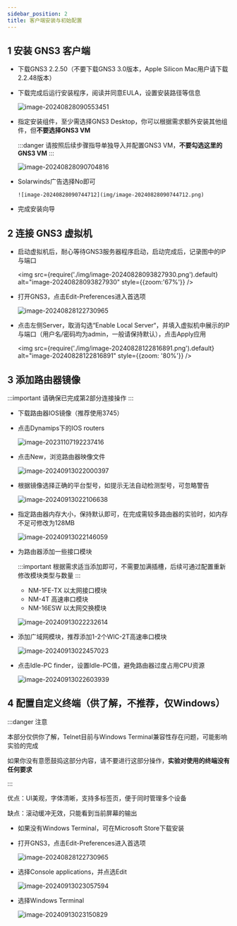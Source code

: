 ```yaml
---
sidebar_position: 2
title: 客户端安装与初始配置
---
```



## 1 安装 GNS3 客户端

<Alert message="GNS3 3.0.0无法正确获取Idle PC，会导致卡死，请卸载客户端与虚拟机后重新安装较老版本，给你带来不便非常抱歉" type="error" showIcon />

* 下载GNS3 2.2.50（不要下载GNS3 3.0版本，Apple Silicon Mac用户请下载2.2.48版本）

    <Tabs className="unique-tabs"  groupId="operating-systems">
        <TabItem value="Windows">
            <Row gutter={[16, 4]} justify="space-between">
                <Col xs={24} sm={12}>
                    <FileCard link="https://pan.zju.edu.cn/share/e95e2dbd715935a727e25b28d8" name="浙大云盘" size={109551360} file_type="cloud"/>
                </Col>
                <Col xs={24} sm={12}>
                    <FileCard link="https://github.com/GNS3/gns3-gui/releases" name="Github官方仓库" size={117268057} file_type="github"/>
                </Col>
            </Row>
        </TabItem>
        <TabItem value="macOS (Intel)">
            <Row gutter={[16, 4]} justify="space-between">
                <Col xs={24} sm={12}>
                    <FileCard link="https://pan.zju.edu.cn/share/6374a5dbded4183968d9b0d8a7" name="浙大云盘" size={117268057} file_type="cloud"/>
                </Col>
                <Col xs={24} sm={12}>
                    <FileCard link="https://github.com/GNS3/gns3-gui/releases" name="Github官方仓库" size={117268057} file_type="github"/>
                </Col>
            </Row>
        </TabItem>
        <TabItem value="macOS (Apple Silicon)">
            <Row gutter={[16, 4]} justify="space-between">
                <Col xs={24} sm={12}>
                    <FileCard link="https://pan.zju.edu.cn/share/c4e91671f6afe119e169a44249" name="浙大云盘" size={75917281} file_type="cloud"/>
                </Col>
                <Col xs={24} sm={12}>
                    <FileCard link="https://github.com/GNS3/gns3-gui/releases" name="Github官方仓库" size={75917281} file_type="github"/>
                </Col>
            </Row>
        </TabItem>
    </Tabs>

* 下载完成后运行安装程序，阅读并同意EULA，设置安装路径等信息

  ![image-20240828090553451](img/image-20240828090553451.png)

* 指定安装组件，至少需选择GNS3 Desktop，你可以根据需求额外安装其他组件，但**不要选择GNS3 VM**

    :::danger 请按照后续步骤指导单独导入并配置GNS3 VM，**不要勾选这里的GNS3 VM**
    :::

  ![image-20240828090704816](img/image-20240828090704816.png)

* Solarwinds广告选择No即可

      ![image-20240828090744712](img/image-20240828090744712.png)

* 完成安装向导

## 2 连接 GNS3 虚拟机

* 启动虚拟机后，耐心等待GNS3服务器程序启动，启动完成后，记录图中的IP与端口

  <img src={require('./img/image-20240828093827930.png').default} alt="image-20240828093827930" style={{zoom:'67%'}} />

* 打开GNS3，点击Edit-Preferences进入首选项

  ![image-20240828122730965](img/image-20240828122730965.png)

* 点击左侧Server，取消勾选“Enable Local Server“，并填入虚拟机中展示的IP与端口（用户名/密码均为admin，一般请保持默认），点击Apply应用

  <img src={require('./img/image-20240828122816891.png').default} alt="image-20240828122816891" style={{zoom: '80%'}} />



## 3 添加路由器镜像

:::important 请确保已完成第2部分连接操作
:::

* 下载路由器IOS镜像（推荐使用3745）

    <Tabs className="unique-tabs"  groupId="host-platform">
        <TabItem value="浙大云盘下载">
            <Row gutter={[16, 4]} justify="space-between">
                <Col xs={24} sm={12}>
                    <FileCard link="https://pan.zju.edu.cn/share/988765a21c41acc77b79802027" name="Cisco 3745" size={39900084} file_type="cloud"/>
                </Col>
                <Col xs={24} sm={12}>
                    <FileCard link="https://pan.zju.edu.cn/share/ac90cf01fe4625b6b1f23f1e30" name="Cisco 3725" size={22674684} file_type="cloud"/>
                </Col>
                <Col xs={24} sm={12}>
                    <FileCard link="https://pan.zju.edu.cn/share/ebd2ea386617c03d88d9afb3d3" name="Cisco 3660" size={90835908} file_type="cloud"/>
                </Col>
            </Row>
        </TabItem>
        <TabItem value="作业系统下载">
            <Row gutter={[16, 4]} justify="space-between">
                <Col xs={24} sm={12}>
                    <FileCard link="http://10.214.0.253/network/IOS/CiscoIOS/c3745-adventerprisek.124-25d.bin" name="Cisco 3745" size={39900084} file_type="cloud"/>
                </Col>
                <Col xs={24} sm={12}>
                    <FileCard link="http://10.214.0.253/network/IOS/CiscoIOS/cisco2-c3725.bin" name="Cisco 3725" size={22674684} file_type="cloud"/>
                </Col>
                <Col xs={24} sm={12}>
                    <FileCard link="http://10.214.0.253/network/IOS/CiscoIOS/c3660-jk9o3s-mz.124-15.T5.bin" name="Cisco 3660" size={90835908} file_type="cloud"/>
                </Col>
            </Row>
        </TabItem>
    </Tabs>

* 点击Dynamips下的IOS routers

  ![image-20231107192237416](img/image-20231107192237416.png)

* 点击New，浏览路由器映像文件

  ![image-20240913022000397](img/image-20240913022000397.png)

* 根据镜像选择正确的平台型号，如提示无法自动检测型号，可忽略警告

  ![image-20240913022106638](img/image-20240913022106638.png)

* 指定路由器内存大小，保持默认即可，在完成需较多路由器的实验时，如内存不足可修改为128MB

  ![image-20240913022146059](img/image-20240913022146059.png)

* 为路由器添加一些接口模块

    :::important 根据需求适当添加即可，不需要加满插槽，后续可通过配置重新修改模块类型与数量
    :::

  * NM-1FE-TX 以太网接口模块
  * NM-4T 高速串口模块
  * NM-16ESW 以太网交换模块

  ![image-20240913022232614](img/image-20240913022232614.png)

* 添加广域网模块，推荐添加1-2个WIC-2T高速串口模块

  ![image-20240913022457023](img/image-20240913022457023.png)

* 点击Idle-PC finder，设置Idle-PC值，避免路由器过度占用CPU资源

  ![image-20240913022603939](img/image-20240913022603939.png)



## 4 配置自定义终端（供了解，不推荐，仅Windows）

:::danger 注意

本部分仅供你了解，Telnet目前与Windows Terminal兼容性存在问题，可能影响实验的完成

如果你没有意愿鼓捣这部分内容，请不要进行这部分操作，**实验对使用的终端没有任何要求**

:::

优点：UI美观，字体清晰，支持多标签页，便于同时管理多个设备

缺点：滚动缓冲无效，只能看到当前屏幕的输出

* 如果没有Windows Terminal，可在Microsoft Store下载安装

* 打开GNS3，点击Edit-Preferences进入首选项

  ![image-20240828122730965](img/image-20240828122730965.png)

* 选择Console applications，并点选Edit

  ![image-20240913023057594](img/image-20240913023057594.png)

* 选择Windows Terminal

  ![image-20240913023150829](img/image-20240913023150829.png)

